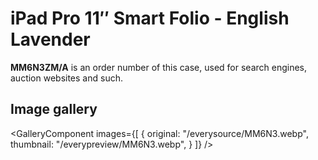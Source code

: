
# iPad Pro 11″ Smart Folio - English Lavender

<Callout type='info' emoji='👉🏻'>**MM6N3ZM/A** is an order number of this case, used for search engines, auction websites and such.</Callout>

## Image gallery

<GalleryComponent
    images={[
      {
        original: "/everysource/MM6N3.webp",
        thumbnail: "/everypreview/MM6N3.webp",
      }
    ]}
  />
